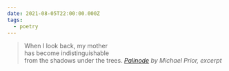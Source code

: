 ```yaml
---
date: 2021-08-05T22:00:00.000Z
tags:
  - poetry
---
```

> When I look back, my mother<br/>
> has become indistinguishable<br/>
> from the shadows under the trees.
> <cite><i>[Palinode](https://poems.com/poem/palinode/)</i> by Michael Prior, excerpt</cite>